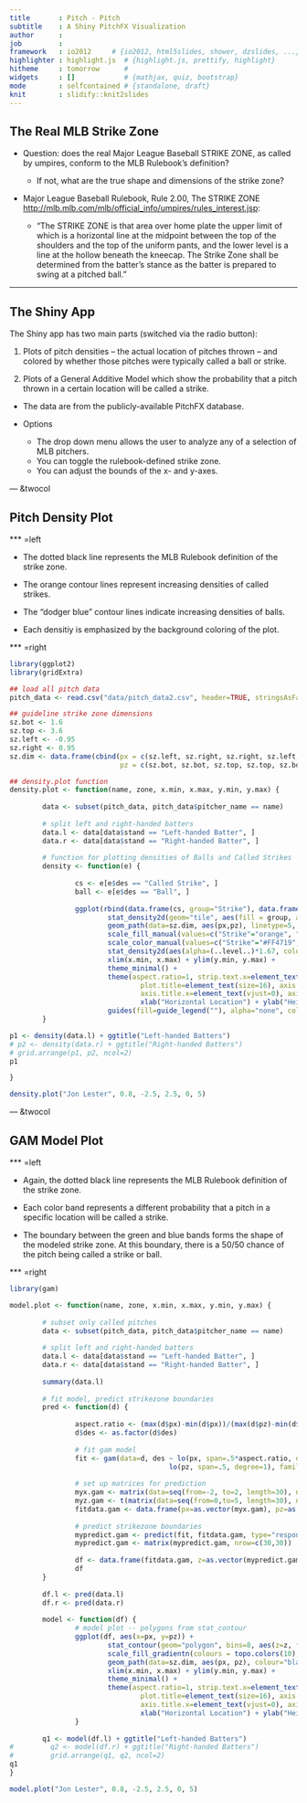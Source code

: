 ```yaml
---
title       : Pitch - Pitch
subtitle    : A Shiny PitchFX Visualization
author      : 
job         : 
framework   : io2012     # {io2012, html5slides, shower, dzslides, ...}
highlighter : highlight.js  # {highlight.js, prettify, highlight}
hitheme     : tomorrow      # 
widgets     : []            # {mathjax, quiz, bootstrap}
mode        : selfcontained # {standalone, draft}
knit        : slidify::knit2slides
---
```


## The Real MLB Strike Zone

- Question: does the real Major League Baseball STRIKE ZONE, as called by umpires, conform to the MLB Rulebook's definition?
  
  - If not, what are the true shape and dimensions of the strike zone?

- Major League Baseball Rulebook, Rule 2.00, The STRIKE ZONE   
<http://mlb.mlb.com/mlb/official_info/umpires/rules_interest.jsp>:

  - "The STRIKE ZONE is that area over home plate the upper limit of which is a horizontal line at the midpoint between the top of the shoulders and the top of the uniform pants, and the lower level is a line at the hollow beneath the kneecap. The Strike Zone shall be determined from the batter's stance as the batter is prepared to swing at a pitched ball."

---

## The Shiny App

The Shiny app has two main parts (switched via the radio button):

1. Plots of pitch densities -- the actual location of pitches thrown -- and colored by whether those pitches were typically called a ball or strike.

2. Plots of a General Additive Model which show the probability that a pitch thrown in a certain location will be called a strike.

- The data are from the publicly-available PitchFX database.

- Options
  - The drop down menu allows the user to analyze any of a selection of MLB pitchers.
  - You can toggle the rulebook-defined strike zone.
  - You can adjust the bounds of the x- and y-axes.

--- &twocol

## Pitch Density Plot

*** =left

- The dotted black line represents the MLB Rulebook definition of the strike zone.

- The orange contour lines represent increasing densities of called strikes. 

- The "dodger blue" contour lines indicate increasing densities of balls. 

- Each densitiy is emphasized by the background coloring of the plot.

*** =right
```r
library(ggplot2)
library(gridExtra)

## load all pitch data
pitch_data <- read.csv("data/pitch_data2.csv", header=TRUE, stringsAsFactors=FALSE)

## guideline strike zone dimensions
sz.bot <- 1.6
sz.top <- 3.6
sz.left <- -0.95
sz.right <- 0.95
sz.dim <- data.frame(cbind(px = c(sz.left, sz.right, sz.right, sz.left, sz.left), 
                           pz = c(sz.bot, sz.bot, sz.top, sz.top, sz.bot)))

## density.plot function
density.plot <- function(name, zone, x.min, x.max, y.min, y.max) {
        
        data <- subset(pitch_data, pitch_data$pitcher_name == name)
        
        # split left and right-handed batters
        data.l <- data[data$stand == "Left-handed Batter", ]
        data.r <- data[data$stand == "Right-handed Batter", ]
        
        # function for plotting densities of Balls and Called Strikes
        density <- function(e) {
        
                cs <- e[e$des == "Called Strike", ]
                ball <- e[e$des == "Ball", ]
        
                ggplot(rbind(data.frame(cs, group="Strike"), data.frame(ball, group="Ball")), aes(x=px,y=pz)) +
                        stat_density2d(geom="tile", aes(fill = group, alpha=(..density..)*1.67), n=30, contour=FALSE) +
                        geom_path(data=sz.dim, aes(px,pz), linetype=5, alpha=zone) +
                        scale_fill_manual(values=c("Strike"="orange", "Ball"="dodgerblue")) +
                        scale_color_manual(values=c("Strike"="#FF4719", "Ball"="#3333CC")) +
                        stat_density2d(aes(alpha=(..level..)*1.67, colour=group), contour=TRUE) +
                        xlim(x.min, x.max) + ylim(y.min, y.max) +
                        theme_minimal() + 
                        theme(aspect.ratio=1, strip.text.x=element_text(size=12), legend.position="bottom", 
                                plot.title=element_text(size=16), axis.title=element_text(size=12), 
                                axis.title.x=element_text(vjust=0), axis.title.y=element_text(vjust=1)) + 
                                xlab("Horizontal Location") + ylab("Height") +
                        guides(fill=guide_legend(""), alpha="none", color="none")
        }

p1 <- density(data.l) + ggtitle("Left-handed Batters")
# p2 <- density(data.r) + ggtitle("Right-handed Batters")
# grid.arrange(p1, p2, ncol=2)
p1

}

density.plot("Jon Lester", 0.8, -2.5, 2.5, 0, 5)
```

--- &twocol

## GAM Model Plot

*** =left

- Again, the dotted black line represents the MLB Rulebook definition of the strike zone.

- Each color band represents a different probability that a pitch in a specific location will be called a strike.

- The boundary between the green and blue bands forms the shape of the modeled strike zone. At this boundary, there is a 50/50 chance of the pitch being called a strike or ball.

*** =right
```r
library(gam)

model.plot <- function(name, zone, x.min, x.max, y.min, y.max) {
        
        # subset only called pitches
        data <- subset(pitch_data, pitch_data$pitcher_name == name)
        
        # split left and right-handed batters
        data.l <- data[data$stand == "Left-handed Batter", ]
        data.r <- data[data$stand == "Right-handed Batter", ]
        
        summary(data.l)
        
        # fit model, predict strikezone boundaries
        pred <- function(d) {
                
                aspect.ratio <- (max(d$px)-min(d$px))/(max(d$pz)-min(d$pz))
                d$des <- as.factor(d$des)
                
                # fit gam model
                fit <- gam(data=d, des ~ lo(px, span=.5*aspect.ratio, degree=1) + 
                                       lo(pz, span=.5, degree=1), family=binomial(link="logit"))
                
                # set up matrices for prediction
                myx.gam <- matrix(data=seq(from=-2, to=2, length=30), nrow=30, ncol=30)
                myz.gam <- t(matrix(data=seq(from=0,to=5, length=30), nrow=30, ncol=30))
                fitdata.gam <- data.frame(px=as.vector(myx.gam), pz=as.vector(myz.gam))
                
                # predict strikezone boundaries
                mypredict.gam <- predict(fit, fitdata.gam, type="response")
                mypredict.gam <- matrix(mypredict.gam, nrow=c(30,30))
                
                df <- data.frame(fitdata.gam, z=as.vector(mypredict.gam))
                df
        }
        
        df.l <- pred(data.l)
        df.r <- pred(data.r)        
        
        model <- function(df) {
                # model plot -- polygons from stat_contour
                ggplot(df, aes(x=px, y=pz)) +
                        stat_contour(geom="polygon", bins=8, aes(z=z, fill=..level..)) +
                        scale_fill_gradientn(colours = topo.colors(10), guide=guide_colorbar(title="P(Strike)", barwidth=12, nbin=4, draw.llim=TRUE, draw.ulim=TRUE)) +
                        geom_path(data=sz.dim, aes(px, pz), colour="black", alpha=zone, linetype=5) +
                        xlim(x.min, x.max) + ylim(y.min, y.max) +
                        theme_minimal() +
                        theme(aspect.ratio=1, strip.text.x=element_text(size=12), legend.position="bottom", 
                                plot.title=element_text(size=16), axis.title=element_text(size=12), 
                                axis.title.x=element_text(vjust=0), axis.title.y=element_text(vjust=1)) + 
                                xlab("Horizontal Location") + ylab("Height")
                }
        
        q1 <- model(df.l) + ggtitle("Left-handed Batters")
#         q2 <- model(df.r) + ggtitle("Right-handed Batters")
#         grid.arrange(q1, q2, ncol=2)
q1
}

model.plot("Jon Lester", 0.8, -2.5, 2.5, 0, 5)
```
